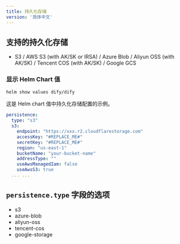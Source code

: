```yaml
---
title: 持久化存储
version: '简体中文'
---
```


## 支持的持久化存储
- S3 / AWS S3 (with AK/SK or IRSA) / Azure Blob / Aliyun OSS (with AK/SK) / Tencent COS (with AK/SK) / Google GCS

### 显示 Helm Chart 值
```bash
helm show values dify/dify
```

这是 Helm chart 值中持久化存储配置的示例。
```yaml
persistence:
  type: "s3"
  s3:
    endpoint: "https://xxx.r2.cloudflarestorage.com"
    accessKey: "#REPLACE_ME#"
    secretKey: "#REPLACE_ME#"
    region: "us-east-1"
    bucketName: "your-bucket-name"
    addressType: ""
    useAwsManagedIam: false
    useAwsS3: true
  ... ...
```

## `persistence.type` 字段的选项
- s3
- azure-blob
- aliyun-oss
- tencent-cos
- google-storage
